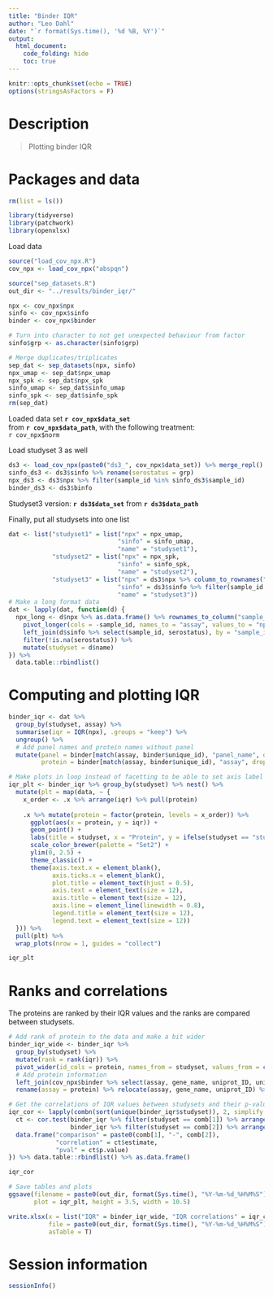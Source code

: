 ```yaml
---
title: "Binder IQR"
author: "Leo Dahl"
date: "`r format(Sys.time(), '%d %B, %Y')`"
output:
  html_document:
    code_folding: hide
    toc: true
---
```


```r
knitr::opts_chunk$set(echo = TRUE)
options(stringsAsFactors = F)
```

# Description

> Plotting binder IQR

# Packages and data

```r

rm(list = ls())

library(tidyverse)
library(patchwork)
library(openxlsx)

```

Load data

```r

source("load_cov_npx.R")
cov_npx <- load_cov_npx("abspqn")

source("sep_datasets.R")
out_dir <- "../results/binder_iqr/"
```

```r

npx <- cov_npx$npx
sinfo <- cov_npx$sinfo
binder <- cov_npx$binder

# Turn into character to not get unexpected behaviour from factor
sinfo$grp <- as.character(sinfo$grp)

# Merge duplicates/triplicates
sep_dat <- sep_datasets(npx, sinfo)
npx_umap <- sep_dat$npx_umap
npx_spk <- sep_dat$npx_spk
sinfo_umap <- sep_dat$sinfo_umap
sinfo_spk <- sep_dat$sinfo_spk
rm(sep_dat)

```

Loaded data set **`r cov_npx$data_set`**  
from **`r cov_npx$data_path`**, with the following treatment:  
`r cov_npx$norm`

Load studyset 3 as well

```r
ds3 <- load_cov_npx(paste0("ds3_", cov_npx$data_set)) %>% merge_repl()
sinfo_ds3 <- ds3$sinfo %>% rename(serostatus = grp)
npx_ds3 <- ds3$npx %>% filter(sample_id %in% sinfo_ds3$sample_id)
binder_ds3 <- ds3$binfo
```

Studyset3 version: **`r ds3$data_set`** from **`r ds3$data_path`**

Finally, put all studysets into one list

```r
dat <- list("studyset1" = list("npx" = npx_umap,
                              "sinfo" = sinfo_umap,
                              "name" = "studyset1"),
            "studyset2" = list("npx" = npx_spk,
                              "sinfo" = sinfo_spk,
                              "name" = "studyset2"),
            "studyset3" = list("npx" = ds3$npx %>% column_to_rownames("sample_id") %>% as.matrix(),
                              "sinfo" = ds3$sinfo %>% filter(sample_id %in% ds3$npx$sample_id) %>% rename(serostatus = grp),
                              "name" = "studyset3"))
# Make a long format data
dat <- lapply(dat, function(d) {
  npx_long <- d$npx %>% as.data.frame() %>% rownames_to_column("sample_id") %>%
    pivot_longer(cols = -sample_id, names_to = "assay", values_to = "npx") %>%
    left_join(d$sinfo %>% select(sample_id, serostatus), by = "sample_id") %>%
    filter(!is.na(serostatus)) %>%
    mutate(studyset = d$name)
}) %>%
  data.table::rbindlist()
```

# Computing and plotting IQR

```r
binder_iqr <- dat %>%
  group_by(studyset, assay) %>%
  summarise(iqr = IQR(npx), .groups = "keep") %>%
  ungroup() %>%
  # Add panel names and protein names without panel
  mutate(panel = binder[match(assay, binder$unique_id), "panel_name", drop = T],
         protein = binder[match(assay, binder$unique_id), "assay", drop = T])

# Make plots in loop instead of facetting to be able to set axis label orders individually
iqr_plt <- binder_iqr %>% group_by(studyset) %>% nest() %>%
  mutate(plt = map(data, ~ {
    x_order <- .x %>% arrange(iqr) %>% pull(protein)
    
    .x %>% mutate(protein = factor(protein, levels = x_order)) %>%
      ggplot(aes(x = protein, y = iqr)) +
      geom_point() +
      labs(title = studyset, x = "Protein", y = ifelse(studyset == "studyset1", "IQR", "")) +
      scale_color_brewer(palette = "Set2") +
      ylim(0, 2.5) +
      theme_classic() +
      theme(axis.text.x = element_blank(),
            axis.ticks.x = element_blank(),
            plot.title = element_text(hjust = 0.5),
            axis.text = element_text(size = 12),
            axis.title = element_text(size = 12),
            axis.line = element_line(linewidth = 0.8),
            legend.title = element_text(size = 12),
            legend.text = element_text(size = 12))
  })) %>%
  pull(plt) %>%
  wrap_plots(nrow = 1, guides = "collect")

iqr_plt

```

# Ranks and correlations

The proteins are ranked by their IQR values and the ranks are compared between studysets.

```r

# Add rank of protein to the data and make a bit wider
binder_iqr_wide <- binder_iqr %>%
  group_by(studyset) %>%
  mutate(rank = rank(iqr)) %>%
  pivot_wider(id_cols = protein, names_from = studyset, values_from = c(iqr, rank)) %>%
  # Add protein information
  left_join(cov_npx$binder %>% select(assay, gene_name, uniprot_ID, unique_id), by = c("protein" = "assay")) %>%
  rename(assay = protein) %>% relocate(assay, gene_name, uniprot_ID) %>% select(-unique_id)

# Get the correlations of IQR values between studysets and their p-values
iqr_cor <- lapply(combn(sort(unique(binder_iqr$studyset)), 2, simplify = F), function(comb) {
  ct <- cor.test(binder_iqr %>% filter(studyset == comb[1]) %>% arrange(protein) %>% pull(iqr),
                 binder_iqr %>% filter(studyset == comb[2]) %>% arrange(protein) %>% pull(iqr))
  data.frame("comparison" = paste0(comb[1], "-", comb[2]),
             "correlation" = ct$estimate,
             "pval" = ct$p.value)
}) %>% data.table::rbindlist() %>% as.data.frame()

iqr_cor
```

```r
# Save tables and plots
ggsave(filename = paste0(out_dir, format(Sys.time(), "%Y-%m-%d_%H%M%S"), "_iqr_plots.pdf"),
       plot = iqr_plt, height = 3.5, width = 10.5)

write.xlsx(x = list("IQR" = binder_iqr_wide, "IQR correlations" = iqr_cor),
           file = paste0(out_dir, format(Sys.time(), "%Y-%m-%d_%H%M%S"), "_iqr_table.xlsx"),
           asTable = T)
```


# Session information

```r
sessionInfo()
```
